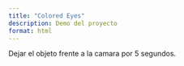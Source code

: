 ```yaml
---
title: "Colored Eyes"
description: Demo del proyecto
format: html
---
```

Dejar el objeto frente a la camara por 5 segundos.
<div id="p5-sketch">
  <div id="canvas-container" class="test"></div>
</div>

<script src="https://cdnjs.cloudflare.com/ajax/libs/p5.js/0.9.0/p5.js"></script>
<script src="https://cdnjs.cloudflare.com/ajax/libs/p5.js/0.9.0/addons/p5.dom.min.js"></script>
<script src="https://cdnjs.cloudflare.com/ajax/libs/p5.js/0.9.0/addons/p5.sound.min.js"></script>
<script src="https://unpkg.com/ml5@0.12.2/dist/ml5.min.js"></script>

<script>
  (function () {
    const modelURL =
      "https://teachablemachine.withgoogle.com/models/eHnTyLcPp/";
    let video,
      classifier,
      label = "",
      classifyTimeout,
      isClassifying = false;
    const colorMap = {
      Naranjo: "Naranjo",
      Verde: "Verde",
      Amarillo: "Amarillo",
      Celeste: "Celeste",
      Azul: "Azul",
      Morado: "Morado",
      Rojo: "Rojo",
      Negro: "Negro",
      Gris: "Gris",
      Blanco: "Blanco",
      Rosado: "Rosado",
    };

    const sketch = (p) => {
      p.preload = () => {
        classifier = ml5.imageClassifier(modelURL);
      };

      p.setup = () => {
        p.createCanvas(700, 600).parent("canvas-container");
        createButtons();
        createVideoCapture();
        p.classifyVideo();
      };

      p.classifyVideo = function () {
        classifier.classify(video, p.gotResults);
      };

      p.draw = () => {
        p.background(255);
        p.image(video, 50, 0);
        displayLabel();
      };

      function displayLabel() {
        p.textSize(100);
        p.textAlign(p.CENTER, p.CENTER);
        const color = colorMap[label] || "";
        p.text(color, p.width / 2, 550);
      }

      p.gotResults = (error, results) => {
        if (error) {
          console.error(error);
          return;
        }
        label = results[0].label;
        if (isClassifying) {
          p.classifyVideo();
        }
      };

      function createButtons() {
        const classifyButton = createStyledButton(
          "Clasificar Color",
          startClassification
        );
        const resetButton = createStyledButton(
          "Actualizar Cámara",
          resetCamera
        );

        classifyButton.parent("canvas-container");
        resetButton.parent("canvas-container");
      }

      function createStyledButton(label, onClick) {
        const button = p.createButton(label);
        button.class("button");
        button.size(300, 50);
        button.mousePressed(onClick);
        return button;
      }
      function createVideoCapture() {
        video = p.createCapture(p.VIDEO);
        video.size(650, 480);
        video.hide();
      }
      function startClassification() {
        if (!isClassifying) {
          isClassifying = true;
          p.classifyVideo();
          classifyTimeout = setTimeout(stopClassification, 5000);
        }
      }

      function stopClassification() {
        isClassifying = false;
        clearTimeout(classifyTimeout);
        speak(label);
      }

      function speak(text) {
        if ("speechSynthesis" in window) {
          const msg = new SpeechSynthesisUtterance(text);
          msg.lang = "es-ES";
          window.speechSynthesis.speak(msg);
        } else {
          console.error("Speech synthesis not supported");
        }
      }

      function resetCamera() {
        video.remove();
        createVideoCapture();
        p.classifyVideo();
      }
    };

    new p5(sketch);
  })();
</script>
